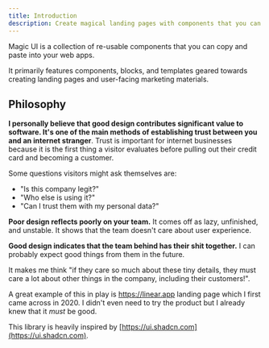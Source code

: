 ```yaml
---
title: Introduction
description: Create magical landing pages with components that you can copy and paste into your apps.
---
```



Magic UI is a collection of re-usable components that you can copy and paste into your web apps.

It primarily features components, blocks, and templates geared towards creating landing pages and user-facing marketing materials.


## Philosophy

__I personally believe that good design contributes significant value to software. It's one of the main methods of establishing trust between you and an internet stranger__. Trust is important for internet businesses because it is the first thing a visitor evaluates before pulling out their credit card and becoming a customer.

Some questions visitors might ask themselves are:
- "Is this company legit?"
- "Who else is using it?"
- "Can I trust them with my personal data?"

__Poor design reflects poorly on your team.__ It comes off as lazy, unfinished, and unstable. It shows that the team doesn't care about user experience. 

__Good design indicates that the team behind has their shit together.__ I can probably expect good things from them in the future. 

It makes me think "if they care so much about these tiny details, they must care a lot about other things in the company, including their customers!". 

A great example of this in play is https://linear.app landing page which I first came across in 2020. I didn't even need to try the product but I already knew that it *must* be good.

This library is heavily inspired by [https://ui.shadcn.com](https://ui.shadcn.com).